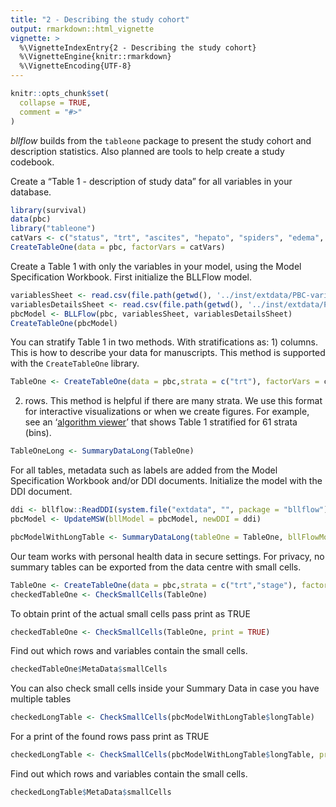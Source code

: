 ```yaml
---
title: "2 - Describing the study cohort"
output: rmarkdown::html_vignette
vignette: >
  %\VignetteIndexEntry{2 - Describing the study cohort}
  %\VignetteEngine{knitr::rmarkdown}
  %\VignetteEncoding{UTF-8}
---
```

```r
knitr::opts_chunk$set(
  collapse = TRUE,
  comment = "#>"
)
```
_bllflow_ builds from the `tableone` package to present the study cohort and description statistics. Also planned are tools to help create a study codebook.

Create a "Table 1 - description of study data" for all variables in your database.
```r
library(survival)
data(pbc)
library("tableone")
catVars <- c("status", "trt", "ascites", "hepato", "spiders", "edema", "stage")
CreateTableOne(data = pbc, factorVars = catVars)
```

Create a Table 1 with only the variables in your model, using the Model Specification Workbook.
First initialize the BLLFlow model.
```r
variablesSheet <- read.csv(file.path(getwd(), '../inst/extdata/PBC-variables.csv'))
variablesDetailsSheet <- read.csv(file.path(getwd(), '../inst/extdata/PBC-variableDetails.csv'))
pbcModel <- BLLFlow(pbc, variablesSheet, variablesDetailsSheet)
CreateTableOne(pbcModel)
```

You can stratify Table 1 in two methods. With stratifications as:
1) columns. This is how to describe your data for manuscripts. This method is supported with the `CreateTableOne` library.
```r
TableOne <- CreateTableOne(data = pbc,strata = c("trt"), factorVars = catVars)
```

2) rows. This method is helpful if there are many strata. We use this format for interactive visualizations or when we create figures. 
For example, see an '[algorithm viewer](http://algorithm-viewer.projectbiglife.ca/#/respect)' that shows Table 1 stratified for 61 strata (bins).
```r
TableOneLong <- SummaryDataLong(TableOne)
```

For all tables, metadata such as labels are added from the Model Specification Workbook and/or DDI documents.
Initialize the model with the DDI document.
```r
ddi <- bllflow::ReadDDI(system.file("extdata", "", package = "bllflow"), "pbcDDI.xml")
pbcModel <- UpdateMSW(bllModel = pbcModel, newDDI = ddi) 

pbcModelWithLongTable <- SummaryDataLong(tableOne = TableOne, bllFlowModel = pbcModel, longTable = TableOneLong)
```

Our team works with personal health data in secure settings. For privacy, no summary tables can be exported from the data centre with small cells.
```r
TableOne <- CreateTableOne(data = pbc,strata = c("trt","stage"), factorVars = catVars)
checkedTableOne <- CheckSmallCells(TableOne)
```
To obtain print of the actual small cells pass print as TRUE
```r
checkedTableOne <- CheckSmallCells(TableOne, print = TRUE)
```

Find out which rows and variables contain the small cells.
```r
checkedTableOne$MetaData$smallCells
```


You can also check small cells inside your Summary Data in case you have multiple tables
```r
checkedLongTable <- CheckSmallCells(pbcModelWithLongTable$longTable)
```

For a print of the found rows pass print as TRUE
```r
checkedLongTable <- CheckSmallCells(pbcModelWithLongTable$longTable, print = TRUE)
```

Find out which rows and variables contain the small cells.
```r
checkedLongTable$MetaData$smallCells
```